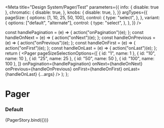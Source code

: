 

<Meta
  title="Design System/Pager/Test"
  parameters={{
    info: { disable: true },
    chromatic: {
      disable: true,
    },
    knobs: {
      disable: true,
    },
  }}
  argTypes={{
    pageSize: {
      options: [1, 10, 25, 50, 100],
      control: {
        type: "select",
      },
    },
    variant: {
      options: ["default", "alternate"],
      control: {
        type: "select",
      },
    },
  }}
/>

  const handlePagination = (e) => {
    action("onPagination")(e);
  };
  const handleOnNext = (e) => {
    action("onNext")(e);
  };
  const handleOnPrevious = (e) => {
    action("onPrevious")(e);
  };
  const handleOnFirst = (e) => {
    action("onFirst")(e);
  };
  const handleOnLast = (e) => {
    action("onLast")(e);
  };
  return (
    <Pager
      pageSizeSelectionOptions={[
        { id: "1", name: 1 },
        { id: "10", name: 10 },
        { id: "25", name: 25 },
        { id: "50", name: 50 },
        { id: "100", name: 100 },
      ]}
      onPagination={handlePagination}
      onNext={handleOnNext}
      onPrevious={handleOnPrevious}
      onFirst={handleOnFirst}
      onLast={handleOnLast}
      {...args}
    />
  );
};

# Pager

### Default

<Preview>
  <Story
    name="default"
    args={{
      totalRecords: "100",
      showPageSizeSelection: false,
      pageSize: 10,
      currentPage: "1",
      variant: "default",
      showPageSizeLabelBefore: true,
      showPageSizeLabelAfter: true,
      showTotalRecords: true,
      showFirstAndLastButtons: true,
      showPreviousAndNextButtons: true,
      showPageCount: true,
    }}
  >
    {PagerStory.bind({})}
  </Story>
</Preview>
